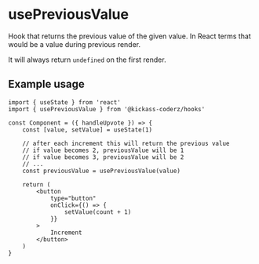 # usePreviousValue

Hook that returns the previous value of the given value. In React terms that would be a value during previous render.

It will always return `undefined` on the first render.

## Example usage

```tsx
import { useState } from 'react'
import { usePreviousValue } from '@kickass-coderz/hooks'

const Component = ({ handleUpvote }) => {
    const [value, setValue] = useState(1)

    // after each increment this will return the previous value
    // if value becomes 2, previousValue will be 1
    // if value becomes 3, previousValue will be 2
    // ...
    const previousValue = usePreviousValue(value)

    return (
        <button
            type="button"
            onClick={() => {
                setValue(count + 1)
            }}
        >
            Increment
        </button>
    )
}
```
